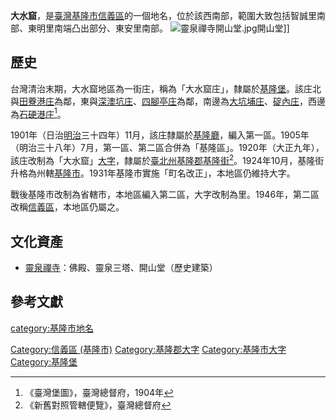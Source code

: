 {{noteTA
|1 = zh-cn:庄; zh-hk:庄; zh-tw:庄;
}}
'''大水窟'''，是[[臺灣|臺灣]][[基隆市|基隆市]][[信義區_(基隆市)|信義區]]的一個地名，位於該西南部，範圍大致包括智誠里南部、東明里南端凸出部分、東安里南部。
[[File:靈泉禪寺開山堂.jpg|thumb]]開山堂]]
==歷史==
台灣清治末期，大水窟地區為一街庄，稱為「大水窟庄」，隸屬於[[基隆堡|基隆堡]]。該庄北與[[田藔港庄|田藔港庄]]為鄰，東與[[深澳坑庄|深澳坑庄]]、[[四腳亭庄|四腳亭庄]]為鄰，南邊為[[大坑埔庄|大坑埔庄]]、[[碇內庄|碇內庄]]，西邊為[[石硬港庄|石硬港庄]]<ref>《臺灣堡圖》，臺灣總督府，1904年</ref>。

1901年（日治[[明治|明治]]三十四年）11月，該庄隸屬於[[基隆廳|基隆廳]]，編入第一區。1905年（明治三十八年）7月，第一區、第二區合併為「基隆區」。1920年（大正九年），該庄改制為「大水窟」[[大字|大字]]，隸屬於[[臺北州|臺北州]][[基隆郡|基隆郡]][[基隆街_(基隆郡)|基隆街]]<ref>《新舊對照管轄便覽》，臺灣總督府</ref>。1924年10月，基隆街升格為州轄[[基隆市_(州轄市)|基隆市]]。1931年基隆市實施「町名改正」，本地區仍維持大字。

戰後基隆市改制為省轄市，本地區編入第二區，大字改制為里。1946年，第二區改稱[[信義區_(基隆市)|信義區]]，本地區仍屬之。

==文化資產==
*[[靈泉禪寺|靈泉禪寺]]：佛殿、靈泉三塔、開山堂（歷史建築）

==參考文獻==
{{reflist}}

{{基隆郡}}
{{基隆市舊町名}}

[[category:基隆市地名|category:基隆市地名]]
[[Category:信義區_(基隆市)|Category:信義區 (基隆市)]]
[[Category:基隆郡大字|Category:基隆郡大字]]
[[Category:基隆市大字|Category:基隆市大字]]
[[Category:基隆堡|Category:基隆堡]]